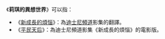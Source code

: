 《'''莉琪的異想世界'''》可以指：
*《[[新成長的煩惱|新成長的煩惱]]》：為[[迪士尼頻道|迪士尼頻道]]影集的翻譯。
*《[[平民天后|平民天后]]》：為迪士尼頻道影集《新成長的煩惱》的電影版。

{{disambig|cat=七字消歧义}}